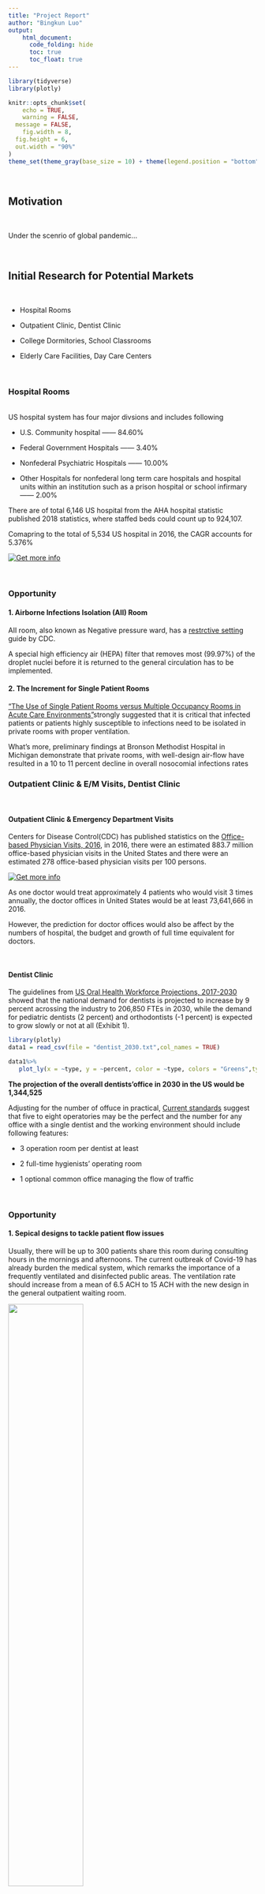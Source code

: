 ```yaml
---
title: "Project Report"
author: "Bingkun Luo"
output:
    html_document:
      code_folding: hide
      toc: true
      toc_float: true
---
```

```r
library(tidyverse)
library(plotly)

knitr::opts_chunk$set(
	echo = TRUE,
	warning = FALSE,
  message = FALSE,
	fig.width = 8, 
  fig.height = 6,
  out.width = "90%"
)
theme_set(theme_gray(base_size = 10) + theme(legend.position = "bottom"))
```

<br>

## Motivation

<br>

Under the scenrio of global pandemic...

<br>

## Initial Research for Potential Markets

<br>

* Hospital Rooms

* Outpatient Clinic, Dentist Clinic

* College Dormitories, School Classrooms

* Elderly Care Facilities, Day Care Centers

<br>

### Hospital Rooms

<br> 
US hospital system has four major divsions and includes following

* U.S. Community hospital —— 84.60%


* Federal Government Hospitals —— 3.40%


* Nonfederal Psychiatric Hospitals —— 10.00%


* Other Hospitals for nonfederal long term care hospitals and hospital units within an institution such as a prison hospital or school infirmary —— 2.00%

There are of total 6,146 US hospital from the AHA hospital statistic published 2018 statistics, where staffed beds could count up to 924,107. 

Comapring to the total of 5,534 US hospital in 2016, the CAGR accounts for 5.376%

[![Get more info](./images/AHA2018.PNG "Mapping for US Coummunity hospital ")](https://www.aha.org/statistics/2020-01-07-archived-fast-facts-us-hospitals-2019)

<br>

### Opportunity


#### 1. Airborne Infections Isolation (AII) Room

AII room, also known as Negative pressure ward, has a [restrctive setting](https://www.cdc.gov/tb/webcourses/course/chapter7/7_infection_control_7_infection_control_program_airborne_infection_isolation_aii_room.html) guide by CDC. 

A special high efficiency air (HEPA) filter that removes most (99.97%) of the droplet nuclei before it is returned to the general circulation has to be implemented.
<br>

#### 2. The Increment for Single Patient Rooms 

["The Use of Single Patient Rooms versus Multiple Occupancy Rooms
in Acute Care Environments"](https://www.healthdesign.org/sites/default/files/use_of_single_patient_rooms_v_multiple_occ._rooms-acute_care.pdf)strongly suggested that it is critical that infected patients or patients highly susceptible to infections need to be isolated in private rooms with proper ventilation. 

What's more, preliminary findings at Bronson Methodist Hospital in Michigan demonstrate that private rooms, with well-design air-flow have resulted in a 10 to 11 percent decline in overall nosocomial infections rates 



### Outpatient Clinic & E/M Visits, Dentist Clinic {.tabset .tabset-pills}

<br>

#### Outpatient Clinic & Emergency Department Visits

Centers for Disease Control(CDC) has published statistics on the [Office-based Physician Visits, 2016](https://www.cdc.gov/nchs/products/databriefs/db331.htm), in 2016, there were an estimated 883.7 million office-based physician visits in the United States and there were an estimated 278 office-based physician visits per 100 persons.

[![Get more info](./images/OPTcenter.PNG "Mapping for US Coummunity hospital ")](https://www.modernhealthcare.com/article/20181220/NEWS/181229992/number-of-outpatient-facilities-surges-as-industry-values-more-convenient-affordable-care#:~:text=Number%20of%20outpatient%20centers%20in,2005%20to%2040%2C600%20in%202016)

As one doctor would treat approximately 4 patients who would visit 3 times annually, the doctor offices in United States would be at least 73,641,666 in 2016.

However, the prediction for doctor offices would also be affect by the numbers of hospital, the budget and growth of full time equivalent for doctors.

<br>

#### Dentist Clinic

The guidelines from [US Oral Health Workforce Projections, 2017-2030](https://bhw.hrsa.gov/sites/default/files/bhw/health-workforce-analysis/research/projections/oral-health-2017-2030.pdf) showed that the national demand for dentists is projected to increase by 9 percent acrossing the industry to 206,850 FTEs in 2030, while the demand for pediatric dentists (2 percent) and orthodontists (-1 percent) is expected to grow slowly or not at all (Exhibit 1).
```r
library(plotly)
data1 = read_csv(file = "dentist_2030.txt",col_names = TRUE)

data1%>%
   plot_ly(x = ~type, y = ~percent, color = ~type, colors = "Greens",type = "bar")
```

**The projection of the overall dentists'office in 2030 in the US would be 1,344,525**

Adjusting for the number of offuce in practical, [Current standards](https://blog.hjtdesign.com/how-many-dental-operatories) suggest that five to eight operatories may be the perfect and the number for any office with a single dentist and the working environment should include following features:

* 3 operation room per dentist at least

* 2 full-time hygienists’ operating room

* 1 optional common office managing the flow of traffic

<br>


### Opportunity

#### 1. Sepical designs to tackle patient flow issues

Usually, there will be up to 300 patients share this room during consulting hours in the mornings and afternoons. The current outbreak of Covid-19 has already burden the medical system, which remarks the importance of a frequently ventilated and disinfected public areas. The ventilation rate should increase from a mean of 6.5 ACH to 15 ACH with the new design in the general outpatient waiting room.

<img src="./images/waiting.PNG" style="width:55%">


* The waiting area for general outpatients (including most medical specialties, surgery and
psychiatry) is located in the large hall shown in the photograph. 
* The consulting rooms lead
off from both sides of this waiting hall. 

#### 2. Prevent cross-infection between doctors and patients

[![Get more info](./images/office1.PNG "design"){width=95%}](http://www.zjkcsj.cn/newsshow.php?cid=5&id=295)

* Hospitals should set up mechanical ventilation systems in different zones. (clean areas, contaminated areas, buffer rooms)

* Admission inspection in contaminated areas (negative pressure) and the mechanical ventilation system of the discharge disinfection treatment area (positive pressure) should be set up independently, and should not be used in combination with the ward.

* Adopt positive pressure buffer isolation method, that is, set the air supply not less than 30 times/h in **passage area**.
The compartment is equipped with a short D300 ventilation pipe, and the airflow flows from the clean area to the isolation area. 

<br>


### College Dormitories,School Classrooms{.tabset .tabset-pills}

<br>

#### College Dormitories

This statistic shows the volume of student housing units in the United States from 2010 to 2021. In 2018, there were 2.66 million student beds in the United States, which is set to increase to 2.84 million by 2021 with the annual growth approximately 45,000 bed per year.


```r

data2_1 = read_csv(file = "housing.txt",col_names = TRUE)
data2_2 = read_csv(file = "housing2.txt",col_names = TRUE)

xaxis <- list(title = "Years",
             showline = TRUE,
             showgrid = FALSE,
             showticklabels = TRUE,
             linecolor = 'rgb(204, 204, 204)',
             linewidth = 2,
             autotick = FALSE,
             ticks = 'outside',
             tickcolor = 'rgb(204, 204, 204)',
             tickwidth = 2,
             ticklen = 5,
             tickfont = list(family = 'Arial',
                             size = 12,
                             color = 'rgb(82, 82, 82)'))

yaxis <- list(title = "Number in thousands",
             showgrid = FALSE,
             zeroline = FALSE,
             showline = FALSE,
             showticklabels = FALSE)

fig = data2_1%>% 
  plot_ly(x = ~year)%>% 
  add_trace(y = ~y, type = 'bar') %>% 
  layout(title = "Student Housing Beds Delivered in U.S 2011 to 2018", xaxis = xaxis, yaxis = yaxis, margin = margin,autosize = TRUE,showlegend = FALSE) %>%
  add_trace(x = ~c(year[1], year[8]), y = ~c(y[1], y[8]), type = 'scatter', mode = 'markers', marker = list(color = 'rgba(49,130,189, 1)', size = 1))
fig%>%
  add_trace(x = ~year, y = ~y, data = data2_2,type = 'bar', name = 'Student housing supply',
            marker = list(color = '#C9EFF9'),
            hoverinfo = "text",
            text = ~paste(y, '#'))
```

*As of August 2017. Until that time approximately 35,500 beds have been delivered and 8,000 beds were awaiting completion.

**Forecast: beds under construction and planned.

#### Classrooms for PK–12 Education

One perspective would be projection on the number of [educational institutions](https://nces.ed.gov/fastfacts/display.asp?id=372#PK12_enrollment) including special education, alternative, and other schools not classified by grade span.


```r
library(plotly)

data3 = data.frame(
    ids = c(
    "Public schools", "Private schools", "Public schools - Elementary", "Secondary",
    "Combined", "Public schools - Other","Private schools - All"
  ),
  labels = c(
    "Public schools-98,277", "Private schools-34,576", "Elementary", "Secondary", "Combined",
    "Other","All"),
  parents = c(
    "", "",  "Public schools", "Public schools", "Public schools", "Public schools",
    "Private schools"
 ),
    v = c(0,0,66758,24040,6788,691,34576),
  stringsAsFactors = FALSE
)

plot_ly(data3, ids = ~ids, labels = ~labels, parents = ~parents,values = ~v, type = 'sunburst',  domain=list(column=1),
  maxdepth=3)%>%
  layout(
    #xaxis = list(title = ""),
    #yaxis = list(title = "", zeroline = F),
    title="Number of educational institutions,2015–16",
    colorway = c('#f0c7e0','rgba(49,130,189, 1)')
  )



```

<br>

### Opportunity

#### 1. Poor ventilation inside schools, especially in older buildings

In fact, the U.S. Government Accountability Office said in a [report](https://www.nea.org/advocating-for-change/new-from-nea/school-ventilation-must-be-addressed-reopening-plans) in June that to prevent the spread of the coronavirus among schooling students, more than 41% of school districts need to update or replace their heating, ventilation, and air conditioning systems in at least half of their buildings.

Some major problem would be fresh air vents were blocked with insulation, zone valves were removed or defective, and fresh air dampers that allow outside air in to circulate had been disconnected or were defective.


#### 2. Prioritizes and renovate the system with existing standards
Since many states are still cooperating with limited opening,
following the instruction that only distance learning for K-12, Higher education institutions opened, with the extended implementation period, the ventilation system can be improved.

- Installing portable High Efficiency Particulate Air (HEPA) filters in rooms.

- Flushing air two hours before and after occupation.

- Upgrading MERV-8 to MERV-13 filters where appropriate.

<br>

### Elderly Care Facilities, Day care centers{.tabset .tabset-pills}

<br>

#### Elderly Care Facilities

There are multiple [independent researchers](https://www.ahcancal.org/News-and-Communications/Fact-Sheets/FactSheets/Analysis-COVID-Outbreaks-in-Nursing-Homes.pdf) indicates that community spread is linked to outbreaks in nursing homes. In early March, the alarming outbreak in senior living complex, Seattle, shows the vulnerability of long-term care facilities.

[![Get more info](./images/SC.PNG "STATS for Nursing Home ")](https://www.ahcancal.org/Data-and-Research/Pages/default.aspx)

#### Day Care Centers

Routines
You'll also want to make sure the center has a plan for keeping your child safe during daily routines. This includes:

